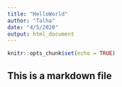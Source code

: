 ```yaml
---
title: "HelloWorld"
author: "Talha"
date: "4/5/2020"
output: html_document
---
```


```r
knitr::opts_chunk$set(echo = TRUE)
```

## This is a markdown file